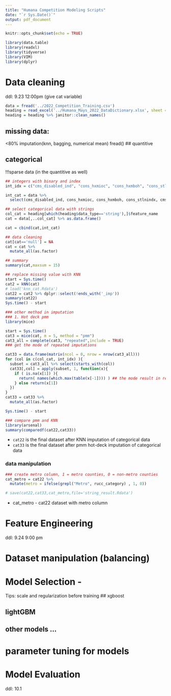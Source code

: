 ```yaml
---
title: "Humana Competition Modeling Scripts"
date: "`r Sys.Date()`"
output: pdf_document
---
```


```r
knitr::opts_chunk$set(echo = TRUE)
```

```r
library(data.table)
library(readxl)
library(tidyverse)
library(VIM)
library(dplyr)
```


# Data cleaning
ddl: 9.23 12:00pm (give cat variable)

```r
data = fread('../2022_Competition_Training.csv')
heading = read_excel('../Humana_Mays_2022_DataDictionary.xlsx', sheet = 'Data Dictionary')
heading = heading %>% janitor::clean_names()
```


## missing data: 
<80% imputation(knn, bagging, numerical mean)
fread()
## quantitive

## categorical
!!!sparse data (in the quantitive as well)

```r
## integers with binary and index
int_idx = c("cms_disabled_ind", "cons_hxmioc", "cons_hxmboh", "cons_stlnindx", "cmsd2_men_mad_ind", "cms_institutional_ind", "cms_hospice_ind", "cms_dual_eligible_ind", "cons_stlindex", "cms_low_income_ind", "cms_ma_plan_ind", "cons_hxmh", "cms_frailty_ind")

int_cat = data %>% 
  select(cms_disabled_ind, cons_hxmioc, cons_hxmboh, cons_stlnindx, cmsd2_men_mad_ind, cms_institutional_ind, cms_hospice_ind, cms_dual_eligible_ind, cons_stlindex, cms_low_income_ind, cms_ma_plan_ind, cons_hxmh, cms_frailty_ind)
```

```r
## select categorical data with strings
col_cat = heading[which(heading$data_type=='string'),]$feature_name
cat = data[,..col_cat] %>% as.data.frame()

cat = cbind(cat,int_cat)
```

```r
## data cleaning
cat[cat=='null'] = NA
cat = cat %>%
  mutate_all(as.factor)

## summary
summary(cat,maxsum = 15)
```


```r
## replace missing value with KNN
start = Sys.time()
cat2 = kNN(cat)
# load('knn_cat.Rdata')
cat22 = cat2 %>% dplyr::select(!ends_with('_imp'))
summary(cat22)
Sys.time() - start

### other method in imputation
### 1. Hot deck pmm
library(mice)

start = Sys.time()
cat3 = mice(cat, m = 5, method = "pmm")
cat3_all = complete(cat3, "repeated",include = TRUE)
### get the mode of repeated imputations

cat33 = data.frame(matrix(ncol = 0, nrow = nrow(cat3_all)))
for (col in c(col_cat, int_idx) ){
  subset = cat3_all %>% select(starts_with(col))
  cat33[,col] = apply(subset, 1, function(x){
    if ( is.na(x[1]) ){
      return( names(which.max(table(x[-1]))) ) ## the mode result in repeated pmm
    } else return(x[1])
  })
}
cat33 = cat33 %>%
  mutate_all(as.factor)

Sys.time() - start
```

```r
### compare pmm and KNN
library(arsenal)
summary(comparedf(cat22,cat33))
```

* `cat22` is the final dataset after KNN imputation of categorical data
* `cat33` is the final dataset after pmm hot-deck imputation of categorical data

### data manipulation

```r
### create metro column, 1 = metro counties, 0 = non-metro counties
cat_metro = cat22 %>% 
  mutate(metro = ifelse(grepl("Metro", rucc_category) , 1, 0))

# save(cat22,cat33,cat_metro,file='string_result.Rdata')
```

* cat_metro - cat22 dataset with metro column

# Feature Engineering
ddl: 9.24 9:00 pm


# Dataset manipulation (balancing)


# Model Selection -
Tips: scale and regularization before training
## xgboost

## lightGBM

## other models ...

# parameter tuning for models


# Model Evaluation
ddl: 10.1

